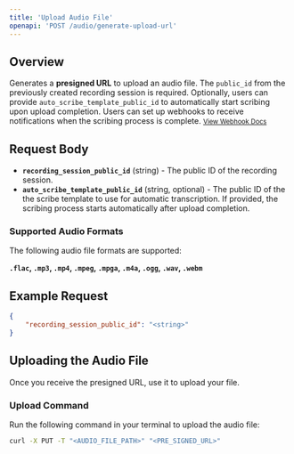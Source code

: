 ```yaml
---
title: 'Upload Audio File'
openapi: 'POST /audio/generate-upload-url'
---
```


## Overview
Generates a **presigned URL** to upload an audio file. The <code>public_id</code> from the previously created recording session is required. Optionally, users can provide <code>auto_scribe_template_public_id</code> to automatically start scribing upon upload completion. Users can set up webhooks to receive notifications when the scribing process is complete. [<small>View Webhook Docs</small>](/api-reference/scribing-endpoints/webhook-integration-guide)

## Request Body
- **`recording_session_public_id`** (string) - The public ID of the recording session. 
- **`auto_scribe_template_public_id`** (string, optional) - The public ID of the the scribe template to use for automatic transcription. If provided, the scribing process starts automatically after upload completion. 

### Supported Audio Formats
The following audio file formats are supported:

**`.flac`, `.mp3`, `.mp4`, `.mpeg`, `.mpga`, `.m4a`, `.ogg`, `.wav`, `.webm`**

## Example Request
```json
{
    "recording_session_public_id": "<string>"
}
```
## Uploading the Audio File
Once you receive the presigned URL, use it to upload your file.

### Upload Command
Run the following command in your terminal to upload the audio file:

```bash
curl -X PUT -T "<AUDIO_FILE_PATH>" "<PRE_SIGNED_URL>"

